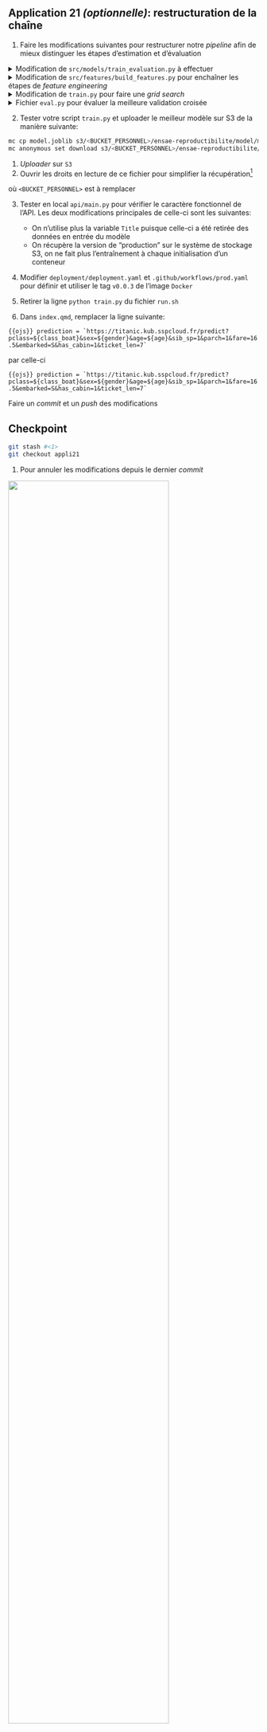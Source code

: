 ::: {.callout-tip}
## Application 21 _(optionnelle)_: restructuration de la chaîne

1. Faire les modifications suivantes pour restructurer notre _pipeline_
afin de mieux distinguer les étapes d'estimation et d'évaluation

<details>
<summary>
Modification de `src/models/train_evaluation.py` à effectuer
</summary>

```.python
```

</details> 

<details>
<summary>
Modification de `src/features/build_features.py` pour enchaîner les étapes de _feature engineering_
</summary>

```.python
```

</details> 


<details>
<summary>
Modification de `train.py` pour faire une _grid search_
</summary>

```.python
```

</details> 


<details>
<summary>
Fichier `eval.py` pour évaluer la meilleure validation croisée
</summary>

```.python
```

</details> 

2. Tester votre script `train.py` et uploader le meilleur modèle sur S3 de la manière suivante:

```.bash
mc cp model.joblib s3/<BUCKET_PERSONNEL>/ensae-reproductibilite/model/model.joblib #<1>
mc anonymous set download s3/<BUCKET_PERSONNEL>/ensae-reproductibilite/ #<2>
```
1. _Uploader_ sur `S3`
2. Ouvrir les droits en lecture de ce fichier pour simplifier la récupération[^token]

où `<BUCKET_PERSONNEL>` est à remplacer

[^token]: Ce n'est pas indispensable si vous avez une manière cohérente de gérer
vos jetons d'accès aux données dans votre API, par exemple par le biais de _service account_. 
Néanmoins, pour se faciliter la tâche, on ne va pas se poser de question 
sur les droits d'accès au modèle. 

3. Tester en local `api/main.py` pour vérifier le caractère fonctionnel de l'API. Les deux modifications
principales de celle-ci sont les suivantes:
    + On n'utilise plus la variable `Title` puisque celle-ci a été retirée des données en entrée du modèle
    + On récupère la version de "production" sur le système de stockage S3, on ne fait plus l'entraînement à chaque initialisation d'un conteneur

4. Modifier `deployment/deployment.yaml` et `.github/workflows/prod.yaml` pour définir
et utiliser le tag `v0.0.3` de l'image `Docker`

5. Retirer la ligne `python train.py` du fichier `run.sh`

6. Dans `index.qmd`, remplacer la ligne suivante:

```{{ojs}}
prediction = `https://titanic.kub.sspcloud.fr/predict?pclass=${class_boat}&sex=${gender}&age=${age}&sib_sp=1&parch=1&fare=16.5&embarked=S&has_cabin=1&ticket_len=7`
```

par celle-ci

```{{ojs}}
prediction = `https://titanic.kub.sspcloud.fr/predict?pclass=${class_boat}&sex=${gender}&age=${age}&sib_sp=1&parch=1&fare=16.5&embarked=S&has_cabin=1&ticket_len=7`
```

Faire un _commit_ et un _push_ des modifications

:::


::: {.callout-caution collapse="true"}
## Checkpoint

```.bash
git stash #<1>
git checkout appli21
```
1. Pour annuler les modifications depuis le dernier _commit_


![](/checkpoint.jpg){width=80% fig-align="center"}

:::